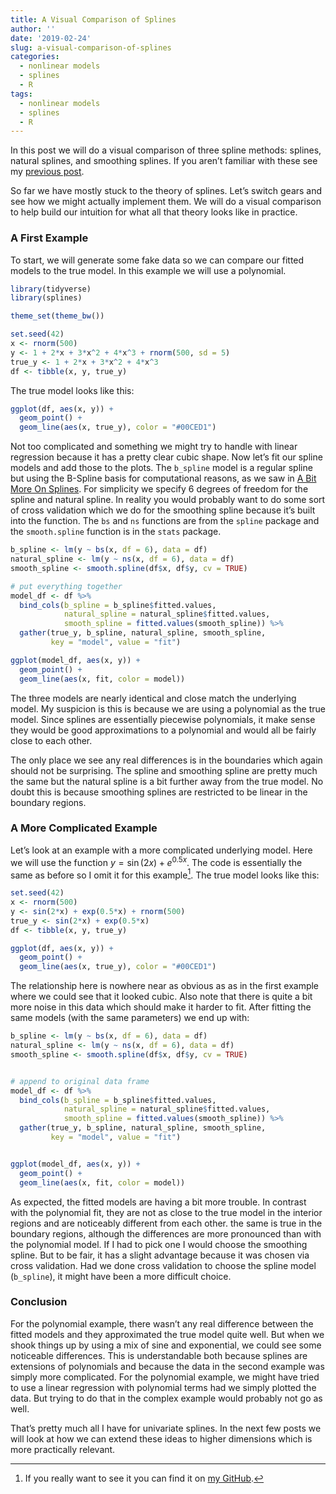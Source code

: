 ```yaml
---
title: A Visual Comparison of Splines
author: ''
date: '2019-02-24'
slug: a-visual-comparison-of-splines
categories:
  - nonlinear models
  - splines
  - R
tags:
  - nonlinear models
  - splines
  - R
---
```


In this post we will do a visual comparison of three spline methods: splines, natural splines, and smoothing splines. If you aren't familiar with these see my [previous post](/2019/02/04/what-are-splines/). 

So far we have mostly stuck to the theory of splines. Let's switch gears and see how we might actually implement them. We will do a visual comparison to help build our intuition for what all that theory looks like in practice.

### A First Example

To start, we will generate some fake data so we can compare our fitted models to the true model. In this example we will use a polynomial.

```r
library(tidyverse)
library(splines)

theme_set(theme_bw())

set.seed(42)
x <- rnorm(500)
y <- 1 + 2*x + 3*x^2 + 4*x^3 + rnorm(500, sd = 5)
true_y <- 1 + 2*x + 3*x^2 + 4*x^3
df <- tibble(x, y, true_y)

```

The true model looks like this:

```r
ggplot(df, aes(x, y)) +
  geom_point() +
  geom_line(aes(x, true_y), color = "#00CED1")
```

Not too complicated and something we might try to handle with linear regression because it has a pretty clear cubic shape. Now let's fit our spline models and add those to the plots. The `b_spline` model is a regular spline but using the B-Spline basis for computational reasons, as we saw in [A Bit More On Splines](/2019/02/11/a-bit-more-on-splines). For simplicity we specify 6 degrees of freedom for the spline and natural spline. In reality you would probably want to do some sort of cross validation which we do for the smoothing spline because it's built into the function. The `bs` and `ns` functions are from the `spline` package and the `smooth.spline` function is in the `stats` package.

```r
b_spline <- lm(y ~ bs(x, df = 6), data = df)
natural_spline <- lm(y ~ ns(x, df = 6), data = df)
smooth_spline <- smooth.spline(df$x, df$y, cv = TRUE)

# put everything together
model_df <- df %>% 
  bind_cols(b_spline = b_spline$fitted.values,
            natural_spline = natural_spline$fitted.values,
            smooth_spline = fitted.values(smooth_spline)) %>% 
  gather(true_y, b_spline, natural_spline, smooth_spline, 
         key = "model", value = "fit")

ggplot(model_df, aes(x, y)) +
  geom_point() +
  geom_line(aes(x, fit, color = model))
```

The three models are nearly identical and close match the underlying model. My suspicion is this is because we are using a polynomial as the true model. Since splines are essentially piecewise polynomials, it make sense they would be good approximations to a polynomial and would all be fairly close to each other. 

The only place we see any real differences is in the boundaries which again should not be surprising. The spline and smoothing spline are pretty much the same but the natural spline is a bit further away from the true model. No doubt this is because smoothing splines are restricted to be linear in the boundary regions.


### A More Complicated Example

Let's look at an example with a more complicated underlying model. Here we will use the function $y = \sin(2x) + e^{0.5x}$. The code is essentially the same as before so I omit it for this example[^1]. The true model looks like this:

```r
set.seed(42)
x <- rnorm(500)
y <- sin(2*x) + exp(0.5*x) + rnorm(500)
true_y <- sin(2*x) + exp(0.5*x)
df <- tibble(x, y, true_y)
```

```r
ggplot(df, aes(x, y)) +
  geom_point() +
  geom_line(aes(x, true_y), color = "#00CED1")
```

The relationship here is nowhere near as obvious as as in the first example where we could see that it looked cubic. Also note that there is quite a bit more noise in this data which should make it harder to fit. After fitting the same models (with the same parameters) we end up with:

```r
b_spline <- lm(y ~ bs(x, df = 6), data = df)
natural_spline <- lm(y ~ ns(x, df = 6), data = df)
smooth_spline <- smooth.spline(df$x, df$y, cv = TRUE)


# append to original data frame
model_df <- df %>% 
  bind_cols(b_spline = b_spline$fitted.values,
            natural_spline = natural_spline$fitted.values,
            smooth_spline = fitted.values(smooth_spline)) %>% 
  gather(true_y, b_spline, natural_spline, smooth_spline, 
         key = "model", value = "fit")


ggplot(model_df, aes(x, y)) +
  geom_point() +
  geom_line(aes(x, fit, color = model))
```

As expected, the fitted models are having a bit more trouble. In contrast with the polynomial fit, they are not as close to the true model in the interior regions and are noticeably different from each other. the same is true in the boundary regions, although the differences are more pronounced than with the polynomial model. If I had to pick one I would choose the smoothing spline. But to be fair, it has a slight advantage because it was chosen via cross validation. Had we done cross validation to choose the spline model (`b_spline`), it might have been a more difficult choice.


### Conclusion

For the polynomial example, there wasn't any real difference between the fitted models and they approximated the true model quite well. But when we shook things up by using a mix of sine and exponential, we could see some noticeable differences. This is understandable both because splines are extensions of polynomials and because the data in the second example was simply more complicated. For the polynomial example, we might have tried to use a linear regression with polynomial terms had we simply plotted the data. But trying to do that in the complex example would probably not go as well.

That's pretty much all I have for univariate splines. In the next few posts we will look at how we can extend these ideas to higher dimensions which is more practically relevant.




[^1]: If you really want to see it you can find it on [my GitHub](https://github.com/asbates/nonlinear-models/blob/master/splines/univariate-comparison.R).
